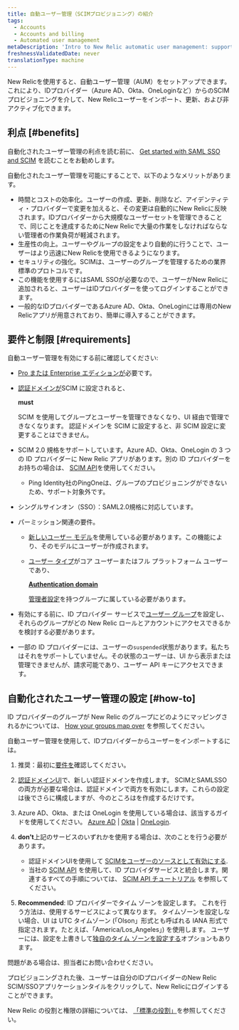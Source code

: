 ```yaml
---
title: 自動ユーザー管理（SCIMプロビジョニング）の紹介
tags:
  - Accounts
  - Accounts and billing
  - Automated user management
metaDescription: 'Intro to New Relic automatic user management: support for SCIM provisioning for OneLogin, Okta, Azure AD, and more.'
freshnessValidatedDate: never
translationType: machine
---
```


New Relicを使用すると、自動ユーザー管理（AUM）をセットアップできます。これにより、IDプロバイダー（Azure AD、Okta、OneLoginなど）からのSCIMプロビジョニングを介して、New Relicユーザーをインポート、更新、および非アクティブ化できます。

## 利点 [#benefits]

自動化されたユーザー管理の利点を読む前に、 [Get started with SAML SSO and SCIM](/docs/accounts/accounts-billing/new-relic-one-user-management/introduction-saml-scim) を読むことをお勧めします。

自動化されたユーザー管理を可能にすることで、以下のようなメリットがあります。

* 時間とコストの効率化。ユーザーの作成、更新、削除など、アイデンティティ・プロバイダーで変更を加えると、その変更は自動的にNew Relicに反映されます。IDプロバイダーから大規模なユーザーセットを管理できることで、同じことを達成するためにNew Relicで大量の作業をしなければならない管理者の作業負荷が軽減されます。
* 生産性の向上。ユーザーやグループの設定をより自動的に行うことで、ユーザーはより迅速にNew Relicを使用できるようになります。
* セキュリティの強化。SCIMは、ユーザーのグループを管理するための業界標準のプロトコルです。
* この機能を使用するにはSAML SSOが必要なので、ユーザーがNew Relicに追加されると、ユーザーはIDプロバイダーを使ってログインすることができます。
* 一般的なIDプロバイダーであるAzure AD、Okta、OneLoginには専用のNew Relicアプリが用意されており、簡単に導入することができます。

## 要件と制限 [#requirements]

自動ユーザー管理を有効にする前に確認してください:

* [Pro または Enterprise エディションが](/docs/accounts/accounts-billing/new-relic-one-pricing-billing/new-relic-one-pricing-billing/#editions)必要です。

* [認証ドメインが](/docs/accounts/accounts-billing/new-relic-one-user-management/authentication-domains-saml-sso-scim-more)SCIM に設定されると、

  <DNT>**must**</DNT>

  SCIM を使用してグループとユーザーを管理できなくなり、UI 経由で管理できなくなります。 認証ドメインを SCIM に設定すると、非 SCIM 設定に変更することはできません。

* SCIM 2.0 規格をサポートしています。Azure AD、Okta、OneLogin の 3 つの ID プロバイダーに New Relic アプリがあります。別の ID プロバイダーをお持ちの場合は、 [SCIM API](/docs/accounts/accounts/automated-user-management/scim-support-automated-user-management)を使用してください。

  * Ping Identity社のPingOneは、グループのプロビジョニングができないため、サポート対象外です。

* シングルサインオン（SSO）：SAML2.0規格に対応しています。

* パーミッション関連の要件。

  * [新しいユーザー モデル](/docs/accounts/original-accounts-billing/original-users-roles/overview-user-models)を使用している必要があります。この機能により、そのモデルにユーザーが作成されます。

  * [ユーザー タイプ](/docs/accounts/accounts-billing/new-relic-one-user-management/user-type)がコア ユーザーまたはフル プラットフォーム ユーザーであり、

    <DNT>[**Authentication domain**](/docs/accounts/accounts-billing/new-relic-one-user-management/user-management-concepts#admin-settings)</DNT>

    [管理者設定](/docs/accounts/accounts-billing/new-relic-one-user-management/user-management-concepts#admin-settings)を持つグループに属している必要があります。

* 有効にする前に、ID プロバイダー サービスで[ユーザー グループ](/docs/accounts/accounts/automated-user-management/roles-permissions-automated-user-management)を設定し、それらのグループがどの New Relic ロールとアカウントにアクセスできるかを検討する必要があります。

* 一部の ID プロバイダーには、ユーザーの`suspended`状態があります。私たちはそれをサポートしていません。その状態のユーザーは、UI から表示または管理できませんが、請求可能であり、ユーザー API キーにアクセスできます。

## 自動化されたユーザー管理の設定 [#how-to]

ID プロバイダーのグループが New Relic のグループにどのようにマッピングされるかについては、 [How your groups map over](/docs/accounts/accounts/automated-user-management/roles-permissions-automated-user-management) を参照してください。

自動ユーザー管理を使用して、IDプロバイダーからユーザーをインポートするには。

1. 推奨：最初に[要件を](#requirements)確認してください。

2. [認証ドメインUI](/docs/accounts/accounts-billing/new-relic-one-user-management/authentication-domains-saml-sso-scim-more/#ui)で、新しい認証ドメインを作成します。 SCIMとSAMLSSOの両方が必要な場合は、認証ドメインで両方を有効にします。これらの設定は後でさらに構成しますが、今のところはを作成するだけです。

3. Azure AD、Okta、または OneLogin を使用している場合は、該当するガイドを使用してください。 [Azure AD](/docs/azure-scimsso-application-configuration) \| [Okta](/docs/okta-scimsso-application-configuration) \| [OneLogin](/docs/onelogin-scimsso-application-configuration).

4. <DNT>**don't**</DNT>上記のサービスのいずれかを使用する場合は、次のことを行う必要があります。

   * 認証ドメインUIを使用して [SCIMをユーザーのソースとして有効にする](/docs/accounts/accounts-billing/new-relic-one-user-management/authentication-domains-saml-sso-scim-more/#source-users).
   * 当社の [SCIM API](/docs/accounts/accounts/automated-user-management/scim-support-automated-user-management) を使用して、ID プロバイダサービスと統合します。関連するすべての手順については、 [SCIM API チュートリアル](/docs/accounts/accounts/automated-user-management/tutorial-manage-users-groups-scim) を参照してください。

5. <DNT>**Recommended**</DNT>: ID プロバイダーでタイム ゾーンを設定します。 これを行う方法は、使用するサービスによって異なります。 タイムゾーンを設定しない場合、UI は UTC タイムゾーン (「Olson」形式とも呼ばれる IANA 形式で指定されます。たとえば、「America/Los_Angeles」) を使用します。 ユーザーには、設定を上書きして[独自のタイム ゾーンを設定する](/docs/accounts/accounts-billing/general-account-settings/default-time-zone-setting)オプションもあります。

問題がある場合は、担当者にお問い合わせください。

プロビジョニングされた後、ユーザーは自分のIDプロバイダーのNew Relic SCIM/SSOアプリケーションタイルをクリックして、New Relicにログインすることができます。

New Relic の役割と権限の詳細については、 [「標準の役割」](/docs/accounts/accounts-billing/new-relic-one-user-management/user-management-concepts#standard-roles)を参照してください。